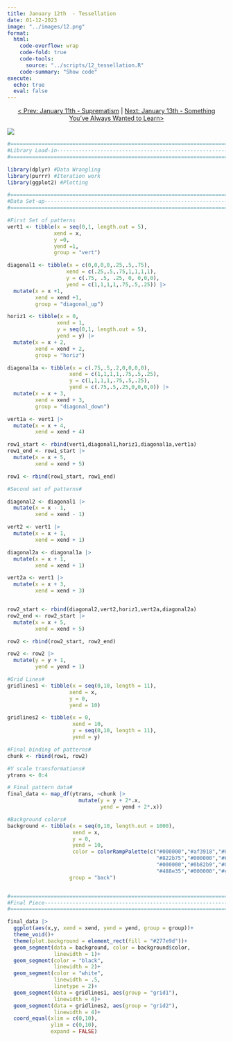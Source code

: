 ```yaml
---
title: January 12th  - Tessellation
date: 01-12-2023
image: "../images/12.png"
format:
  html:
    code-overflow: wrap
    code-fold: true
    code-tools:
      source: "../scripts/12_tessellation.R"
    code-summary: "Show code"
execute:
  echo: true
  eval: false
---
```


<center>

[\< Prev: January 11th - Suprematism](day_11.qmd) \| [Next: January 13th - Something You've Always Wanted to Learn\>](day_13.qmd)

</center>

![](/images/12.png){fig-alt="An image a black grid filled with rainbow colored tiles. Each title hase varying line patterns of thick black lines with striped white lines in the center moving in a vertical, diagonal, or horizontal pattern." fig-align="center"}

```r
#=============================================================================#
#Library Load-in---------------------------------------------------------------
#=============================================================================#

library(dplyr) #Data Wrangling
library(purrr) #Iteration work
library(ggplot2) #Plotting

#=============================================================================#
#Data Set-up-------------------------------------------------------------------
#=============================================================================#

#First Set of patterns
vert1 <- tibble(x = seq(0,1, length.out = 5),
               xend = x,
               y =0,
               yend =1,
               group = "vert")

diagonal1 <- tibble(x = c(0,0,0,0,.25,.5,.75),
                   xend = c(.25,.5,.75,1,1,1,1),
                   y = c(.75, .5, .25, 0, 0,0,0),
                   yend = c(1,1,1,1,.75,.5,.25)) |>
  mutate(x = x +1,
         xend = xend +1,
         group = "diagonal_up")

horiz1 <- tibble(x = 0,
                xend = 1, 
                y = seq(0,1, length.out = 5),
                yend = y) |>
  mutate(x = x + 2,
         xend = xend + 2,
         group = "horiz")

diagonal1a <- tibble(x = c(.75,.5,.2,0,0,0,0),
                    xend = c(1,1,1,1,.75,.5,.25),
                    y = c(1,1,1,1,.75,.5,.25),
                    yend = c(.75,.5,.25,0,0,0,0)) |>
  mutate(x = x + 3,
         xend = xend + 3,
         group = "diagonal_down")

vert1a <- vert1 |>
  mutate(x = x + 4,
         xend = xend + 4)

row1_start <- rbind(vert1,diagonal1,horiz1,diagonal1a,vert1a)
row1_end <- row1_start |>
  mutate(x = x + 5,
         xend = xend + 5)

row1 <- rbind(row1_start, row1_end)

#Second set of patterns#

diagonal2 <- diagonal1 |>
  mutate(x = x - 1,
         xend = xend - 1)

vert2 <- vert1 |>
  mutate(x = x + 1,
         xend = xend + 1)

diagonal2a <- diagonal1a |>
  mutate(x = x + 1,
         xend = xend + 1)

vert2a <- vert1 |>
  mutate(x = x + 3,
         xend = xend + 3)


row2_start <- rbind(diagonal2,vert2,horiz1,vert2a,diagonal2a)
row2_end <- row2_start |>
  mutate(x = x + 5,
         xend = xend + 5)

row2 <- rbind(row2_start, row2_end)

row2 <- row2 |>
  mutate(y = y + 1,
         yend = yend + 1)

#Grid Lines#
gridlines1 <- tibble(x = seq(0,10, length = 11),
                    xend = x,
                    y = 0,
                    yend = 10)

gridlines2 <- tibble(x = 0,
                     xend = 10,
                     y = seq(0,10, length = 11),
                     yend = y)

#Final binding of patterns#
chunk <- rbind(row1, row2)

#Y scale transformations#
ytrans <- 0:4

# Final pattern data#
final_data <- map_df(ytrans, ~chunk |>
                       mutate(y = y + 2*.x,
                              yend = yend + 2*.x))

#Background colors#
background <- tibble(x = seq(0,10, length.out = 1000),
                     xend = x,
                     y = 0,
                     yend = 10,
                     color = colorRampPalette(c("#000000","#af3918","#000000", "#a21152","#000000", 
                                                "#822b75","#000000","#612884","#000000","#154baf",
                                                "#000000","#0b82b9","#000000", "#277e9d","#000000",
                                                "#488e35","#000000","#e3a934","#000000","#b2336a","#000000"))(1000),
                    group = "back")


#=============================================================================#
#Final Piece-------------------------------------------------------------------
#=============================================================================#

final_data |>
  ggplot(aes(x,y, xend = xend, yend = yend, group = group))+
  theme_void()+
  theme(plot.background = element_rect(fill = "#277e9d"))+
  geom_segment(data = background, color = background$color, 
               linewidth = 1)+
  geom_segment(color = "black", 
               linewidth = 2)+
  geom_segment(color = "white", 
               linewidth = .5, 
               linetype = 2)+
  geom_segment(data = gridlines1, aes(group = "grid1"), 
               linewidth = 4)+
  geom_segment(data = gridlines2, aes(group = "grid2"), 
               linewidth = 4)+
  coord_equal(xlim = c(0,10), 
              ylim = c(0,10), 
              expand = FALSE)
```
